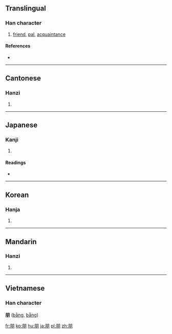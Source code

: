 ==Translingual==

===Han character===
{{Han char|rn=74|rad=月|as=04|sn=8|four=7722<sub>0</sub>|canj=月月 (BB)}}

# [[friend]], [[pal]], [[acquaintance]]

====References====
* {{Han ref|kx=0504.290|dkj=14340|dj=0883.040|hdz=32050.060|uh=670B|ud=26379|bh=AA42|bd=43586}}

----

==Cantonese==

===Hanzi===
{{yue-hanzi|jyut=|y=pang4}}

# {{defn|Cantonese}}

----

==Japanese==

===Kanji===
{{ja-kanji|grade=|rs=月04}}

# {{defn|Japanese}}

====Readings====
* {{ja-readings|on=[[ほう]] (hō)|kun=[[とも]] (tomo)}}

----

==Korean==

===Hanja===
{{ko-hanja|hangeul=붕|eumhun=|rv=bung|mr=pung|y=pung}}

# {{defn|Korean}}

----

==Mandarin==

===Hanzi===
{{cmn-hanzi|pin=[[péng]] ([[peng2]])|wg=p'eng<sup>2</sup>}}

# {{defn|Mandarin}}

----

==Vietnamese==
===Han character===
'''朋''' ([[bằng]], [[bẵng]])

[[fr:朋]]
[[ko:朋]]
[[hu:朋]]
[[ja:朋]]
[[pl:朋]]
[[zh:朋]]